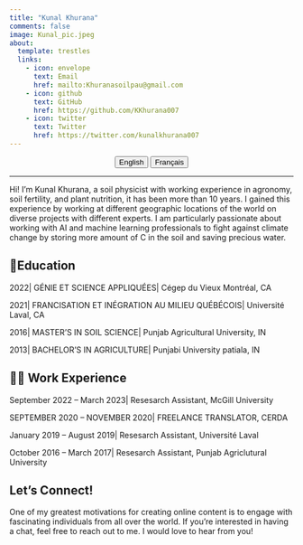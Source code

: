 ```yaml
---
title: "Kunal Khurana"
comments: false
image: Kunal_pic.jpeg
about:
  template: trestles
  links:
    - icon: envelope
      text: Email
      href: mailto:Khuranasoilpau@gmail.com
    - icon: github
      text: GitHub
      href: https://github.com/KKhurana007
    - icon: twitter
      text: Twitter
      href: https://twitter.com/kunalkhurana007     
---
```


<center>

::: {.btn-group role="group" aria-label="About"}
<a href="about.html"> <button type="button" class="btn btn-primary me-md-2 btn-sm">English</button></a> <a href="about-fr.html"> <button type="button" class="btn btn-primary me-md-2 btn-sm">Français</button></a>
:::

</center>

::: {#hero-heading}
---

Hi! I’m Kunal Khurana, a soil physicist with working experience in agronomy, soil fertility, and plant nutrition, it has been more than 10 years. I gained this experience by working at different geographic locations of the world on diverse projects with different experts. I am particularly passionate about working with AI and machine learning professionals to fight against climate change by storing more amount of C in the soil and saving precious water.



## 📝Education

2022| GÉNIE ET SCIENCE APPLIQUÉES| Cégep du Vieux Montréal, CA

2021| FRANCISATION ET INÉGRATION AU MILIEU QUÉBÉCOIS| Université Laval, CA

2016| MASTER’S IN SOIL SCIENCE| Punjab Agricultural University, IN

2013| BACHELOR’S IN AGRICULTURE| Punjabi University patiala, IN


## 🧑‍💼 Work Experience

September 2022 -- March 2023| Resesarch Assistant, McGill University

SEPTEMBER 2020 -- NOVEMBER 2020| FREELANCE TRANSLATOR, CERDA

January 2019 -- August 2019| Resesarch Assistant, Université Laval

October 2016 -- March 2017| Resesarch Assistant, Punjab Agriclutural University

## Let's Connect!
One of my greatest motivations for creating online content is to engage with fascinating individuals from all over the world. If you're interested in having a chat, feel free to reach out to me. I would love to hear from you!

:::
